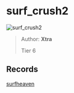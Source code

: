 
# surf_crush2

![surf_crush2](https://raw.githubusercontent.com/Sayt123/SurfMapPics/Maps-and-bonuses/csgo/surf_crush2.jpg)

> Author: **Xtra**
>
> Tier 6

## Records

[surfheaven](https://surfheaven.eu/map/surf_crush2)
